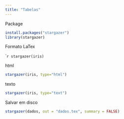 ```yaml
---
title: "Tabelas"
---
```

Package
```r
install.packages("stargazer")
library(stargazer)
```

Formato LaTex

````r
stargazer(iris)
```

html

```r
stargazer(iris, type="html")
```

texto

```r
stargazer(iris, type="text")
```

Salvar em disco

```r
stargazer(dados, out = "dados.tex", summary = FALSE)
```